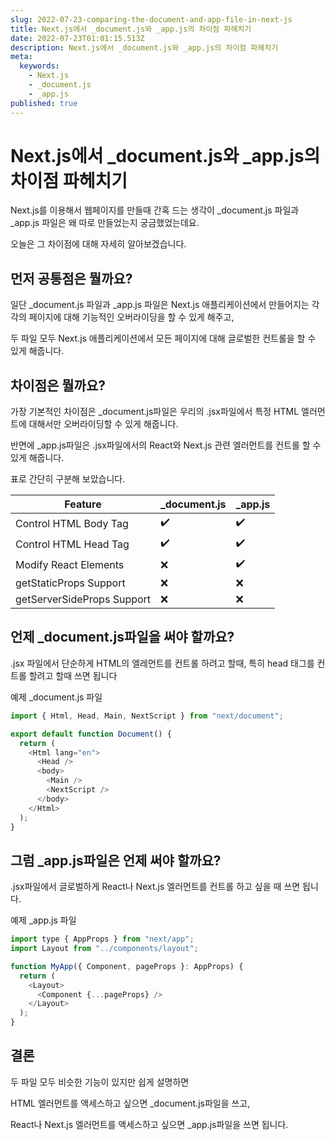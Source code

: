 ```yaml
---
slug: 2022-07-23-comparing-the-document-and-app-file-in-next-js
title: Next.js에서 _document.js와 _app.js의 차이점 파헤치기
date: 2022-07-23T01:01:15.513Z
description: Next.js에서 _document.js와 _app.js의 차이점 파헤치기
meta:
  keywords:
    - Next.js
    - _document.js
    - _app.js
published: true
---
```


# Next.js에서 _document.js와 _app.js의 차이점 파헤치기

Next.js를 이용해서 웹페이지를 만들때 간혹 드는 생각이 _document.js 파일과 _app.js 파일은 왜 따로 만들었는지 궁금했었는데요.

오늘은 그 차이점에 대해 자세히 알아보겠습니다.

## 먼저 공통점은 뭘까요?

일단 _document.js 파일과 _app.js 파일은 Next.js 애플리케이션에서 만들어지는 각각의 페이지에 대해 기능적인 오버라이딩을 할 수 있게 해주고,

두 파일 모두 Next.js 애플리케이션에서 모든 페이지에 대해 글로벌한 컨트롤을 할 수 있게 해줍니다.

## 차이점은 뭘까요?

가장 기본적인 차이점은 _document.js파일은 우리의 .jsx파일에서 특정 HTML 엘러먼트에 대해서만 오버라이딩할 수 있게 해줍니다.

반면에 _app.js파일은 .jsx파일에서의 React와 Next.js 관련 엘러먼트를 컨트롤 할 수 있게 해줍니다.

표로 간단히 구분해 보았습니다.

|Feature|_document.js|_app.js|
|-------|------------|-------|
|Control HTML Body Tag|✔️|✔️|
|Control HTML Head Tag|✔️|✔️|
|Modify React Elements|❌|✔️|
|getStaticProps Support|❌|❌|
|getServerSideProps Support|❌|❌|


## 언제 _document.js파일을 써야 할까요?

.jsx 파일에서 단순하게 HTML의 엘레먼트를 컨트롤 하려고 할때, 특히 head 태그를 컨트롤 할려고 할때 쓰면 됩니다

예제 _document.js 파일

```js
import { Html, Head, Main, NextScript } from "next/document";

export default function Document() {
  return (
    <Html lang="en">
      <Head />
      <body>
        <Main />
        <NextScript />
      </body>
    </Html>
  );
}
```

## 그럼 _app.js파일은 언제 써야 할까요?

.jsx파일에서 글로벌하게 React나 Next.js 엘러먼트를 컨트롤 하고 싶을 때 쓰면 됩니다.

예제 _app.js 파일

```js
import type { AppProps } from "next/app";
import Layout from "../components/layout";

function MyApp({ Component, pageProps }: AppProps) {
  return (
    <Layout>
      <Component {...pageProps} />
    </Layout>
  );
}
```

## 결론

두 파일 모두 비슷한 기능이 있지만 쉽게 설명하면

HTML 엘러먼트를 액세스하고 싶으면 _document.js파일을 쓰고,

React나 Next.js 엘러먼트를 액세스하고 싶으면 _app.js파일을 쓰면 됩니다.
